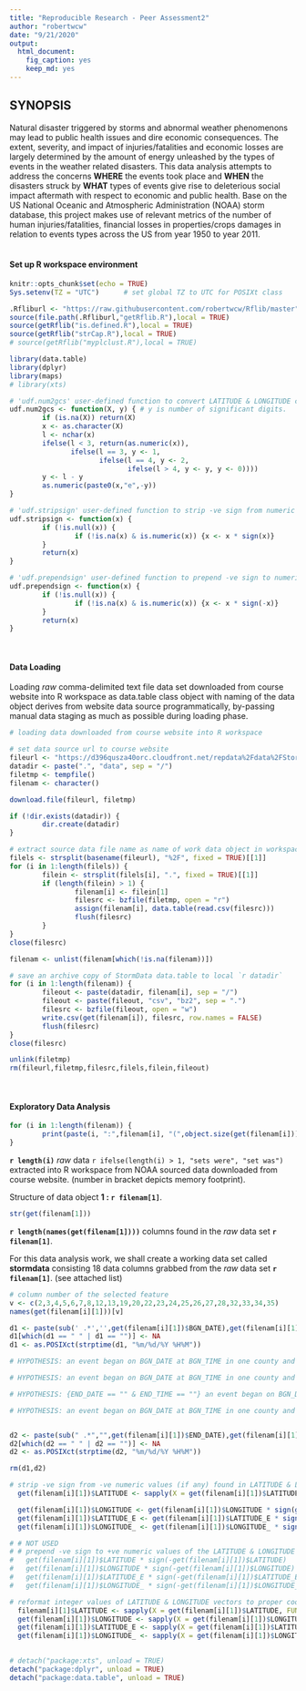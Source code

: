 ```yaml
---
title: "Reproducible Research - Peer Assessment2"
author: "robertwcw"
date: "9/21/2020"
output: 
  html_document: 
    fig_caption: yes
    keep_md: yes
---
```

## SYNOPSIS

Natural disaster triggered by storms and abnormal weather phenomenons may lead to public health issues and dire economic consequences. The extent, severity, and impact of injuries/fatalities and economic losses are largely determined by the amount of energy unleashed by the types of events in the weather related disasters. This data analysis attempts to address the concerns **WHERE** the events took place and **WHEN** the disasters struck by **WHAT** types of events give rise to deleterious social impact aftermath with respect to economic and public health. Base on the US National Oceanic and Atmospheric Administration (NOAA) storm database, this project makes use of relevant metrics of the number of human injuries/fatalities, financial losses in properties/crops damages in relation to events types across the US from year 1950 to year 2011.  
&nbsp;

#### Set up R workspace environment
```r
knitr::opts_chunk$set(echo = TRUE)
Sys.setenv(TZ = "UTC")      # set global TZ to UTC for POSIXt class

.Rfliburl <- "https://raw.githubusercontent.com/robertwcw/Rflib/master"
source(file.path(.Rfliburl,"getRflib.R"),local = TRUE)
source(getRflib("is.defined.R"),local = TRUE)
source(getRflib("strCap.R"),local = TRUE)
# source(getRflib("myplclust.R"),local = TRUE)

library(data.table)
library(dplyr)
library(maps)
# library(xts)

# 'udf.num2gcs' user-defined function to convert LATITUDE & LONGITUDE coordinate values in integer class to xxx.yyyy format numeric class.
udf.num2gcs <- function(X, y) { # y is number of significant digits.
        if (is.na(X)) return(X)
        x <- as.character(X)
        l <- nchar(x)
        ifelse(l < 3, return(as.numeric(x)),
               ifelse(l == 3, y <- 1,
                      ifelse(l == 4, y <- 2,
                             ifelse(l > 4, y <- y, y <- 0))))
        y <- l - y
        as.numeric(paste0(x,"e",-y))
}

# 'udf.stripsign' user-defined function to strip -ve sign from numeric value
udf.stripsign <- function(x) {
        if (!is.null(x)) {
                if (!is.na(x) & is.numeric(x)) {x <- x * sign(x)}
        }
        return(x)
}

# 'udf.prependsign' user-defined function to prepend -ve sign to numeric value
udf.prependsign <- function(x) {
        if (!is.null(x)) {
                if (!is.na(x) & is.numeric(x)) {x <- x * sign(-x)}
        }
        return(x)
}
```
&nbsp;

#### Data Loading

Loading *raw* comma-delimited text file data set downloaded from course website into R workspace as data.table class object with naming of the data object derives from website data source programmatically, by-passing manual data staging as much as possible during loading phase.

```r
# loading data downloaded from course website into R workspace 

# set data source url to course website
fileurl <- "https://d396qusza40orc.cloudfront.net/repdata%2Fdata%2FStormData.csv.bz2"
datadir <- paste(".", "data", sep = "/")
filetmp <- tempfile()
filenam <- character()

download.file(fileurl, filetmp)

if (!dir.exists(datadir)) {
        dir.create(datadir)
}

# extract source data file name as name of work data object in workspace 
filels <- strsplit(basename(fileurl), "%2F", fixed = TRUE)[[1]]
for (i in 1:length(filels)) {
        filein <- strsplit(filels[i], ".", fixed = TRUE)[[1]]
        if (length(filein) > 1) {
                filenam[i] <- filein[1]
                filesrc <- bzfile(filetmp, open = "r")
                assign(filenam[i], data.table(read.csv(filesrc)))
                flush(filesrc)
        }
}
close(filesrc)

filenam <- unlist(filenam[which(!is.na(filenam))])

# save an archive copy of StormData data.table to local `r datadir`
for (i in 1:length(filenam)) {
        fileout <- paste(datadir, filenam[i], sep = "/")
        fileout <- paste(fileout, "csv", "bz2", sep = ".")
        filesrc <- bzfile(fileout, open = "w")
        write.csv(get(filenam[i]), filesrc, row.names = FALSE)
        flush(filesrc)
}
close(filesrc)

unlink(filetmp)
rm(fileurl,filetmp,filesrc,filels,filein,fileout)
```
&nbsp;

#### Exploratory Data Analysis

```r
for (i in 1:length(filenam)) {
        print(paste(i, ":",filenam[i], "(",object.size(get(filenam[i]))/10e+05,"MB)"))
}
```
**`r length(i)`** *raw* data `r ifelse(length(i) > 1, "sets were", "set was")` extracted into R workspace from NOAA sourced data downloaded from course website. (number in bracket depicts memory footprint).

Structure of data object **1 : `r filenam[1]`**.
```r
str(get(filenam[1]))
```
**`r length(names(get(filenam[1])))`** columns found in the *raw* data set **`r filenam[1]`**. 

For this data analysis work, we shall create a working data set called **stormdata** consisting 18 data columns grabbed from the *raw* data set **`r filenam[1]`**. (see attached list)
```r
# column number of the selected feature
v <- c(2,3,4,5,6,7,8,12,13,19,20,22,23,24,25,26,27,28,32,33,34,35) 
names(get(filenam[i][1]))[v]

d1 <- paste(sub(' .*','',get(filenam[i][1])$BGN_DATE),get(filenam[i][1])$BGN_TIME)
d1[which(d1 == " " | d1 == "")] <- NA
d1 <- as.POSIXct(strptime(d1, "%m/%d/%Y %H%M"))

# HYPOTHESIS: an event began on BGN_DATE at BGN_TIME in one county and is said to be ended on END_DATE equates BGN_DATE at END_TIME in same county when END_DATE is empty but END_TIME is not. {END_DATE == "" & END_TIME != ""} 

# HYPOTHESIS: an event began on BGN_DATE at BGN_TIME in one county and is said to be ended on END_DATE at END_TIME equates 23:59:59 (postulated) in same county when END_DATE is not empty but END_TIME contains empty value, though the event may continued on to neighbouring county. {END_DATE != "" & END_TIME == ""} 

# HYPOTHESIS: {END_DATE == "" & END_TIME == ""} an event began on BGN_DATE at BGN_TIME in one county and is said to be ended in same county on END_DATE equates BGN_DATE at END_TIME equates 23:59:59 when END_DATE and END_TIME both contain empty values, though the event may continued on to neighbouring county at the cut-over time at 00:00:00 next-day.

# HYPOTHESIS: an event began on BGN_DATE at BGN_TIME in one county and is said to be ended in the same county on END_DATE at END_TIME. {END_DATE != "" & END_TIME != ""} 


d2 <- paste(sub(" .*","",get(filenam[i][1])$END_DATE),get(filenam[i][1])$END_TIME)
d2[which(d2 == " " | d2 == "")] <- NA
d2 <- as.POSIXct(strptime(d2, "%m/%d/%Y %H%M"))

rm(d1,d2)

# strip -ve sign from -ve numeric values (if any) found in LATITUDE & LONGITUDE vectors 
  get(filenam[i][1])$LATITUDE <- sapply(X = get(filenam[i][1])$LATITUDE, FUN = udf.stripsign)

  get(filenam[i][1])$LONGITUDE <- get(filenam[i][1])$LONGITUDE * sign(get(filenam[i][1])$LONGITUDE)
  get(filenam[i][1])$LATITUDE_E <- get(filenam[i][1])$LATITUDE_E * sign(get(filenam[i][1])$LATITUDE_E) 
  get(filenam[i][1])$LONGITUDE_ <- get(filenam[i][1])$LONGITUDE_ * sign(get(filenam[i][1])$LONGITUDE_)

# # NOT USED
# # prepend -ve sign to +ve numeric values of the LATITUDE & LONGITUDE vectors
#   get(filenam[i][1])$LATITUDE * sign(-get(filenam[i][1])$LATITUDE)
#   get(filenam[i][1])$LONGITUDE * sign(-get(filenam[i][1])$LONGITUDE)
#   get(filenam[i][1])$LATITUDE_E * sign(-get(filenam[i][1])$LATITUDE_E)
#   get(filenam[i][1])$LONGITUDE_ * sign(-get(filenam[i][1])$LONGITUDE_)

# reformat integer values of LATITUDE & LONGITUDE vectors to proper coordinate format nnn.ddd
  filenam[i][1]$LATITUDE <- sapply(X = get(filenam[i][1])$LATITUDE, FUN = udf.num2gcs, y = 3)
  get(filenam[i][1])$LONGITUDE <- sapply(X = get(filenam[i][1])$LONGITUDE, FUN = udf.num2gcs, y = 3)
  get(filenam[i][1])$LATITUDE_E <- sapply(X = get(filenam[i][1])$LATITUDE_E, FUN = udf.num2gcs, y = 3)
  get(filenam[i][1])$LONGITUDE_ <- sapply(X = get(filenam[i][1])$LONGITUDE_, FUN = udf.num2gcs, y = 3)
  
```


```r
# detach("package:xts", unload = TRUE)
detach("package:dplyr", unload = TRUE)
detach("package:data.table", unload = TRUE)
```
